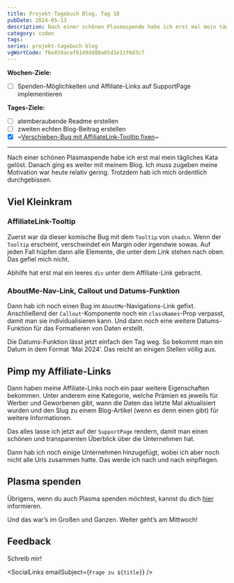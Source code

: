 ---
title: Projekt-Tagebuch Blog, Tag 18
pubDate: 2024-05-13
description: Nach einer schönen Plasmaspende habe ich erst mal mein tägliches Kata gelöst. Danach ging es weiter mit meinem Blog. Ich muss zugeben meine Motivation war heute relativ gering. Trotzdem hab ich mich ordentlich durchgebissen.
category: coden
tags:
series: projekt-tagebuch blog
vgWortCode: f6e859acaf6149dd88a65d1e11f6d3c7
---

<DateFormatter date={pubDate} weekday />

**Wochen-Ziele:**

- [ ] Spenden-Möglichkeiten und Affiliate-Links auf SupportPage implementieren

**Tages-Ziele:**

- [ ] atemberaubende Readme erstellen
- [ ] zweiten echten Blog-Beitrag erstellen
- [x] ~[Verschieben-Bug mit AffiliateLink-Tooltip fixen](#)~

---

Nach einer schönen Plasmaspende habe ich erst mal mein tägliches Kata gelöst. Danach ging es weiter mit meinem Blog. Ich muss zugeben meine Motivation war heute relativ gering. Trotzdem hab ich mich ordentlich durchgebissen.

## Viel Kleinkram

### AffiliateLink-Tooltip

Zuerst war da dieser komische Bug mit dem `Tooltip` von `shadcn`. Wenn der `Tooltip` erscheint, verschwindet ein Margin oder irgendwie sowas. Auf jeden Fall hüpfen dann alle Elemente, die unter dem Link stehen nach oben. Das gefiel mich nicht.

Abhilfe hat erst mal ein leeres `div` unter dem Affiliate-Link gebracht.

### AboutMe-Nav-Link, Callout und Datums-Funktion

Dann hab ich noch einen Bug im `AboutMe`-Navigations-Link gefixt. Anschließend der `Callout`-Komponente noch ein `classNames`-Prop verpasst, damit man sie individualisieren kann. Und dann noch eine weitere Datums-Funktion für das Formatieren von Daten erstellt.

Die Datums-Funktion lässt jetzt einfach den Tag weg. So bekommt man ein Datum in dem Format ‘Mai 2024’. Das reicht an einigen Stellen völlig aus.

## Pimp my Affiliate-Links

Dann haben meine Affiliate-Links noch ein paar weitere Eigenschaften bekommen. Unter anderem eine Kategorie, welche Prämien es jeweils für Werber und Geworbenen gibt, wann die Daten das letzte Mal aktualisiert wurden und den Slug zu einem Blog-Artikel (wenn es denn einen gibt) für weitere Informationen.

Das alles lasse ich jetzt auf der `SupportPage` rendern, damit man einen schönen und transparenten Überblick über die Unternehmen hat.

Dann hab ich noch einige Unternehmen hinzugefügt, wobei ich aber noch nicht alle Urls zusammen hatte. Das werde ich nach und nach einpflegen.

## Plasma spenden

Übrigens, wenn du auch Plasma spenden möchtest, kannst du dich [hier](/support#plasma-spenden) informieren.

Und das war’s im Großen und Ganzen. Weiter geht’s am Mittwoch!

## Feedback

<Accordion>
Schreib mir!

<SocialLinks emailSubject={`Frage zu ${title}`} />

</Accordion>
